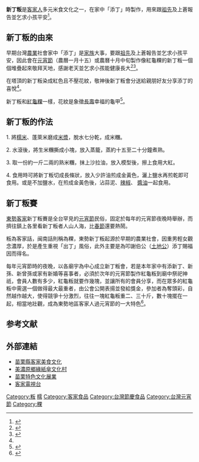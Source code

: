 '''新丁粄'''是[[客家人|客家人]]多元米食文化之一，在家中「添丁」時製作，用來跟[[祖先|祖先]]及上蒼報告並乞求小孩平安<ref name="長平">{{cite web |url=http://www.peoplenews.tw/news/79dbd668-135f-4ba5-9ea4-63a729f5df28 |date=2017-03-13 |title=傳統粄食新丁粄 有如客家人一生的縮影 |author=長平 |publisher=民報 |language=zh-tw |deadurl=no |accessdate=2018-08-03 |archiveurl=https://web.archive.org/web/20180803194406/http://www.peoplenews.tw/news/79dbd668-135f-4ba5-9ea4-63a729f5df28 |archivedate=2018-08-03 }}</ref>。

== 新丁粄的由來 ==
早期台灣[[農業|農業]]社會家中「添丁」是[[家族|家族]]大事，要跟[[祖先|祖先]]及上蒼報告並乞求小孩平安，因此會在[[元宵節_(華人)|元宵節]]（農曆一月十五）或農曆十月中旬製作像紅龜粿的新丁粄一個個堆疊起來敬拜天地，感謝老天並乞求小孩能健康長大<ref name="2018臺中東勢新丁粄節">{{cite web |url=https://festival.hakka.gov.tw/Festival-Content.aspx?a=20&l=1 |date= |title=2018臺中東勢新丁粄節 |author= |publisher=客家委員會 |language=zh-tw |deadurl=yes |accessdate=2018-08-03 |archiveurl=https://web.archive.org/web/20180803163621/https://festival.hakka.gov.tw/Festival-Content.aspx?a=20&l=1 |archivedate=2018-08-03 }}</ref><ref name="林建鋒2017-02-11">{{cite web |url=https://tw.appledaily.com/new/realtime/20170211/1053742/ |date=2017-02-11 |title=「新丁粄」顏色不對　惹怒東勢客家 |author=林建鋒 |publisher=蘋果日報 |language=zh-tw |deadurl=no |accessdate=2018-08-03 |archiveurl=https://web.archive.org/web/20180813032627/https://tw.appledaily.com/new/realtime/20170211/1053742/ |archivedate=2018-08-13 }}</ref>。

在塔頂的新丁粄染成紅色且不壓花紋，敬神後新丁粄會分送給親朋好友分享添丁的喜悅<ref name="新北市客家觀光美食館" />。

新丁粄和[[紅龜粿|紅龜粿]]一樣，花紋是象徵[[壽命|長壽]]幸福的龜甲<ref name="新北市客家觀光美食館">{{cite web |url=https://www.hakka-cuisine.ntpc.gov.tw/files/15-1006-3459,c394-1.php?Lang=zh-tw |date= |title=新丁粄（又稱紅粄、紅龜粿） |author= |publisher=新北市客家觀光美食館 |language=zh-tw |deadurl=no |accessdate=2018-08-03 |archiveurl=https://web.archive.org/web/20180803163834/https://www.hakka-cuisine.ntpc.gov.tw/files/15-1006-3459,c394-1.php?Lang=zh-tw |archivedate=2018-08-03 }}</ref>。

== 新丁粄的作法 == 
1. 將[[糯米|糯米]]、蓬萊米磨成[[米漿|米漿]]，脫水七分乾，成米糰。

2. 水滾後，將生米糰撕成小塊，放入蒸籠，蒸約十五至二十分鐘煮熟。

3. 取一份約一斤二兩的熟米糰，抹上沙拉油，放入模型後，擦上食用大紅。

4. 食用時可將新丁粄切成長條狀，放入少許油煎成金黃色，灑上鹽水再煎乾即可食用。或是不加鹽水，在煎成金黃色後，沾蒜泥、[[辣椒|辣椒]]、 [[醬油|醬油]]一起食用。

== 新丁粄賽 ==
[[東勢區|東勢]][[客家|客家]]新丁粄賽是全台罕見的[[台灣元宵節|元宵節]]民俗，固定於每年的元宵節夜晚時舉辦，而擠往鎮上各里看新丁粄者人山人海，比[[春節|春節]]還要熱鬧。

粄為客家話，闽南話則稱為粿，東勢新丁粄起源於早期的農業社會，因重男輕女觀念濃厚，於是產生重視「出丁」風俗，此外主要是為叩謝伯公（[[土地公|土地公]]）添丁賜福因而得名。

每年元宵節時的夜晚，以各廟宇為中心成立新丁粄會，若是本年家中有添新丁、新孫、新曾孫或家有新婚等喜事者，必須於次年的元宵節製作紅龜粄到廟中祭祀神祇，會員人數有多少，紅龜粄就要作幾塊，並讓所有的會員分享，而在眾多的紅龜粄中需選一個做得最大最重者，由公會公開表揚並發給獎金，參加者為奪頭彩，自然越作越大，使得競爭十分激烈，往往一塊紅龜粄重二、三十斤，數十塊擺在一起，相當地壯觀，成為東勢地區客家人過元宵節的一大特色<ref name="連宜方2018-03-03">{{cite web |url=https://bobee.nownews.com/20180303-19283 |date=2018-03-03 |title=台中東勢新丁粄節　客家限定版求子紅龜粿 |author=連宜方 |publisher=NOWnews |language=zh-tw |deadurl=no |accessdate=2018-08-03 |archiveurl=https://web.archive.org/web/20180803163656/https://bobee.nownews.com/20180303-19283 |archivedate=2018-08-03 }}</ref>。

== 参考文献 ==
{{Reflist}}

== 外部連結 ==
*[https://web.archive.org/web/20080923121311/http://www1.mlc.gov.tw/food/02_02c.php?Method_Id=51 苗栗縣客家美食文化]
*[http://www.meinung.com.tw/introitem_detail.php?itemid=7 美濃原鄉緣紙傘文化村] {{Wayback|url=http://www.meinung.com.tw/introitem_detail.php?itemid=7 |date=20090119114644 }}
*[https://web.archive.org/web/20180930042638/http://feature.mlc.gov.tw/food/food02_02_1.asp?fid=5 苗栗特色文化展業]
*[http://www.pts.org.tw/hakka/mealc/main.php?XMAENO=1155 客家電視台]



[[Category:粄|Category:粄]]
[[Category:台灣小吃|糯]]
[[Category:客家食品|Category:客家食品]]
[[Category:台灣節慶食品|Category:台灣節慶食品]]
[[Category:台灣元宵節|Category:台灣元宵節]]
[[Category:粿|Category:粿]]